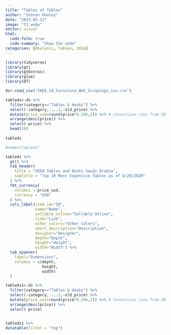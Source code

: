 ```yaml
---
title: "Tables of Tables"
author: "Steven Howley"
date: "2023-02-13"
image: "t1.webp"
editor: visual 
html:
  code-fold: true
  code-summary: "Show the code"
categories: [Analysis, Tables, IKEA]
---
```


```r
library(tidyverse)
library(gt)
library(gtExtras)
library(glue)
library(DT)
```

```r
ds<-read_csv("IKEA_SA_Furniture_Web_Scrapings_sss.csv")

tableds<-ds %>%
  filter(category=="Tables & desks") %>%
  select(-category,-...1,-old_price) %>%
  mutate(price_usd=round(price*0.266,2)) %>% # Conversion rate from SR to USD 4/24/2020
  arrange(desc(price)) %>%
  select(-price) %>%
  head(10)
  
tableds
```

```r
#names(tableds)

tableds %>%
  gt() %>%
  tab_header(
    title = "IKEA Tables and Desks Saudi Arabia",
    subtitle = "Top 10 Most Expensive Tables as of 4/20/2020"
  ) %>%
  fmt_currency(
    columns = price_usd,
    currency = "USD"
  ) %>%
  cols_label(item_id="ID",
             name="Name",
             sellable_online="Sellable Online",
             link="Link",
             other_colors="Other Colors",
             short_description="Description",
             designer="Designer",
             depth="Depth",
             height="Height",
             width="Width") %>%
  tab_spanner(
    label="Dimensions",
    columns = c(depth,
                height,
                width)
  ) 
```

```r
tableds1<-ds %>%
  filter(category=="Tables & desks") %>%
  select(-category,-...1,-old_price) %>%
  mutate(price_usd=round(price*0.266,2)) %>% # Conversion rate from SR to USD 4/24/2020
  arrange(desc(price)) %>%
  select(-price)


tableds1 %>%
datatable(filter = "top")
```

